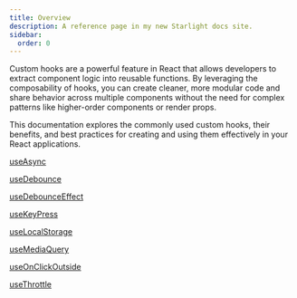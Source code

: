 ```yaml
---
title: Overview
description: A reference page in my new Starlight docs site.
sidebar:
  order: 0
---
```


Custom hooks are a powerful feature in React that allows developers to extract component logic into reusable functions. By leveraging the composability of hooks, you can create cleaner, more modular code and share behavior across multiple components without the need for complex patterns like higher-order components or render props.

This documentation explores the commonly used custom hooks, their benefits, and best practices for creating and using them effectively in your React applications.

[useAsync](/react/custom-hooks/use-async/)

[useDebounce](/react/custom-hooks/use-debounce/)

[useDebounceEffect](/react/custom-hooks/use-debounce-effect/)

[useKeyPress](/react/custom-hooks/use-key-press/)

[useLocalStorage](/react/custom-hooks/use-local-storage/)

[useMediaQuery](/react/custom-hooks/use-media-query/)

[useOnClickOutside](/react/custom-hooks/use-on-click-outside/)

[useThrottle](/react/custom-hooks/use-throttle/)



